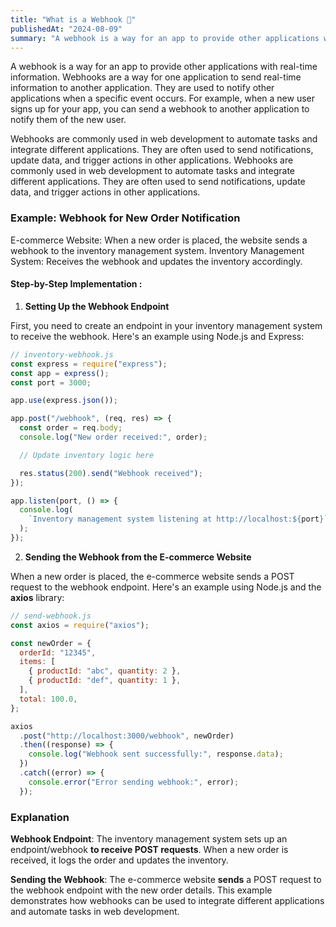 ```yaml
---
title: "What is a Webhook 🎣"
publishedAt: "2024-08-09"
summary: "A webhook is a way for an app to provide other applications with real-time information."
---
```


A webhook is a way for an app to provide other applications with real-time information. Webhooks are a way for one application to send real-time information to another application. They are used to notify other applications when a specific event occurs. For example, when a new user signs up for your app, you can send a webhook to another application to notify them of the new user.

Webhooks are commonly used in web development to automate tasks and integrate different applications. They are often used to send notifications, update data, and trigger actions in other applications. Webhooks are commonly used in web development to automate tasks and integrate different applications. They are often used to send notifications, update data, and trigger actions in other applications.

### Example: Webhook for New Order Notification

E-commerce Website: When a new order is placed, the website sends a webhook to the inventory management system.
Inventory Management System: Receives the webhook and updates the inventory accordingly.

#### Step-by-Step Implementation :

1. **Setting Up the Webhook Endpoint**

First, you need to create an endpoint in your inventory management system to receive the webhook.
Here's an example using Node.js and Express:

```javascript
// inventory-webhook.js
const express = require("express");
const app = express();
const port = 3000;

app.use(express.json());

app.post("/webhook", (req, res) => {
  const order = req.body;
  console.log("New order received:", order);

  // Update inventory logic here

  res.status(200).send("Webhook received");
});

app.listen(port, () => {
  console.log(
    `Inventory management system listening at http://localhost:${port}`
  );
});
```

2. **Sending the Webhook from the E-commerce Website**

When a new order is placed, the e-commerce website sends a POST request to the webhook endpoint. Here's an example using Node.js and the **axios** library:

```javascript
// send-webhook.js
const axios = require("axios");

const newOrder = {
  orderId: "12345",
  items: [
    { productId: "abc", quantity: 2 },
    { productId: "def", quantity: 1 },
  ],
  total: 100.0,
};

axios
  .post("http://localhost:3000/webhook", newOrder)
  .then((response) => {
    console.log("Webhook sent successfully:", response.data);
  })
  .catch((error) => {
    console.error("Error sending webhook:", error);
  });
```

### Explanation

****Webhook Endpoint****: The inventory management system sets up an endpoint/webhook **to receive POST requests**. When a new order is received, it logs the order and updates the inventory.

**Sending the Webhook**: The e-commerce website **sends** a POST request to the webhook endpoint with the new order details.
This example demonstrates how webhooks can be used to integrate different applications and automate tasks in web development.
